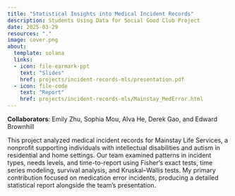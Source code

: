 ```yaml
---
title: "Statistical Insights into Medical Incident Records"
description: Students Using Data for Social Good Club Project
date: 2025-03-29
resources: "."
image: cover.png
about: 
  template: solana
  links: 
  - icon: file-earmark-ppt
    text: "Slides"
    href: projects/incident-records-mls/presentation.pdf
  - icon: file-code
    text: "Report"
    href: projects/incident-records-mls/Mainstay_MedError.html
---
```


**Collaborators**: Emily Zhu, Sophia Mou, Alva He, Derek Gao, and Edward Brownhill

This project analyzed medical incident records for Mainstay Life Services, a nonprofit supporting individuals with intellectual disabilities and autism in residential and home settings. Our team examined patterns in incident types, needs levels, and time-to-report using Fisher’s exact tests, time series modeling, survival analysis, and Kruskal–Wallis tests. My primary contribution focused on medication error incidents, producing a detailed statistical report alongside the team’s presentation.
